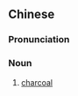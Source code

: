 {{also|炭笔}}
==Chinese==
{{zh-forms|s=炭笔}}

===Pronunciation===
{{zh-pron
|m=tànbǐ
|mn=thòaⁿ-pit
|cat=n
}}

===Noun===
{{zh-noun|mw=支}}

# [[charcoal]] {{gloss|stick used for drawing}}
